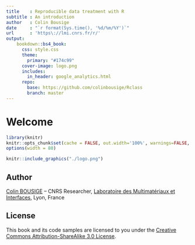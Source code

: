 ```yaml
---
title    : Reproducible data treatment with R
subtitle : An introduction
author   : Colin Bousige
date     : "`r format(Sys.time(), '%d/%m/%Y')`"
url      : 'https\://lmi.cnrs.fr/r/'
output: 
    bookdown::bs4_book:
      css: style.css
      theme:
        primary: "#174c99"
      cover-image: logo.png
      includes:
        in_header: google_analytics.html
      repo:
        base: https://github.com/colinbousige/Rclass
        branch: master
---
```


<!-- 
Render with:
system("rm -rf _main.Rmd _book/ _main_files/ _book_files/")
bookdown::render_book("index.Rmd", "bookdown::bs4_book")
system("./upload.sh")
library(bookdown)
serve_book()
-->


# Welcome {.unnumbered}

```r
library(knitr)
knitr::opts_chunk$set(cache = FALSE, out.width='100%', warnings=FALSE, message=FALSE)
options(width = 80)
```

```r
knitr::include_graphics("./logo.png")
```


## Author {.unnumbered}

[Colin BOUSIGE](mailto:colin.bousige@cnrs.fr) -- CNRS Researcher, [Laboratoire des Multimatériaux et Interfaces](http://lmi.cnrs.fr/), Lyon, France

## License {.unnumbered}

This book and its code samples are licensed to you under the [Creative Commons Attribution-ShareAlike 3.0 License](http://creativecommons.org/licenses/by-sa/3.0/).
